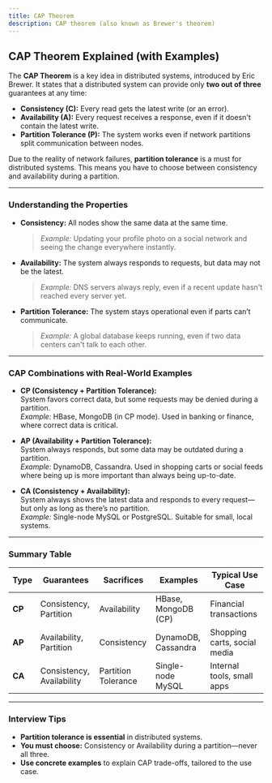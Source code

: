 ```yaml
---
title: CAP Theorem
description: CAP theorem (also known as Brewer's theorem)
---
```


## CAP Theorem Explained (with Examples)

The **CAP Theorem** is a key idea in distributed systems, introduced by Eric Brewer. It states that a distributed system can provide only **two out of three** guarantees at any time:

- **Consistency (C):** Every read gets the latest write (or an error).
- **Availability (A):** Every request receives a response, even if it doesn't contain the latest write.
- **Partition Tolerance (P):** The system works even if network partitions split communication between nodes.

Due to the reality of network failures, **partition tolerance** is a must for distributed systems. This means you have to choose between consistency and availability during a partition.

---

### Understanding the Properties

- **Consistency:** All nodes show the same data at the same time.
  > *Example:* Updating your profile photo on a social network and seeing the change everywhere instantly.
- **Availability:** The system always responds to requests, but data may not be the latest.
  > *Example:* DNS servers always reply, even if a recent update hasn't reached every server yet.
- **Partition Tolerance:** The system stays operational even if parts can’t communicate.
  > *Example:* A global database keeps running, even if two data centers can't talk to each other.

---

### CAP Combinations with Real-World Examples

- **CP (Consistency + Partition Tolerance):**  
  System favors correct data, but some requests may be denied during a partition.  
  *Example:* HBase, MongoDB (in CP mode). Used in banking or finance, where correct data is critical.

- **AP (Availability + Partition Tolerance):**  
  System always responds, but some data may be outdated during a partition.  
  *Example:* DynamoDB, Cassandra. Used in shopping carts or social feeds where being up is more important than always being up-to-date.

- **CA (Consistency + Availability):**  
  System always shows the latest data and responds to every request—but only as long as there’s no partition.  
  *Example:* Single-node MySQL or PostgreSQL. Suitable for small, local systems.

---

### Summary Table

| **Type** | **Guarantees**         | **Sacrifices**      | **Examples**            | **Typical Use Case**                  |
|----------|------------------------|---------------------|-------------------------|---------------------------------------|
| **CP**   | Consistency, Partition | Availability        | HBase, MongoDB (CP)     | Financial transactions                |
| **AP**   | Availability, Partition| Consistency         | DynamoDB, Cassandra     | Shopping carts, social media          |
| **CA**   | Consistency, Availability | Partition Tolerance | Single-node MySQL       | Internal tools, small apps            |

---

### Interview Tips

- **Partition tolerance is essential** in distributed systems.
- **You must choose:** Consistency or Availability during a partition—never all three.
- **Use concrete examples** to explain CAP trade-offs, tailored to the use case.
